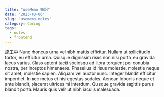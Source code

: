 ```yaml
---
title: "useMemo 筆記"
date: "2023-08-06"
slug: "usememo-notes"
category: Coding
tags:
  - notes
  - frontend
---
```


施工中
Nunc rhoncus urna vel nibh mattis efficitur. Nullam ut sollicitudin tortor, eu efficitur urna. Quisque dignissim risus non nisi porta, eu gravida lacus varius. Class aptent taciti sociosqu ad litora torquent per conubia nostra, per inceptos himenaeos. Phasellus id risus molestie, molestie neque sit amet, molestie sapien. Aliquam vel auctor nunc. Integer blandit efficitur imperdiet. In nec metus et nisi egestas sodales. Aenean lobortis neque et ante blandit, placerat ultrices mi interdum. Quisque gravida sagittis purus blandit porta. Mauris quis velit ut nibh iaculis malesuada.
